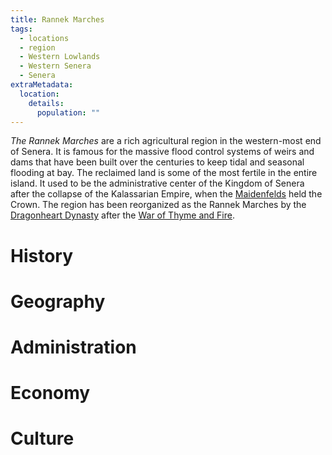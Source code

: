 ```yaml
---
title: Rannek Marches
tags:
  - locations
  - region
  - Western Lowlands
  - Western Senera
  - Senera
extraMetadata:
  location:
    details:
      population: ""
---
```


_The Rannek Marches_ are a rich agricultural region in the western-most end of
Senera. It is famous for the massive flood control systems of weirs and dams
that have been built over the centuries to keep tidal and seasonal flooding at
bay. The reclaimed land is some of the most fertile in the entire island. It
used to be the administrative center of the Kingdom of Senera after the collapse
of the Kalassarian Empire, when the [Maidenfelds](../families/maidenfeld.mdx)
held the Crown. The region has been reorganized as the Rannek Marches by the
[Dragonheart Dynasty](../families/dragonheart.mdx) after the
[War of Thyme and Fire](../events/war-of-thyme-and-fire.mdx).

# History

# Geography

# Administration

# Economy

# Culture
